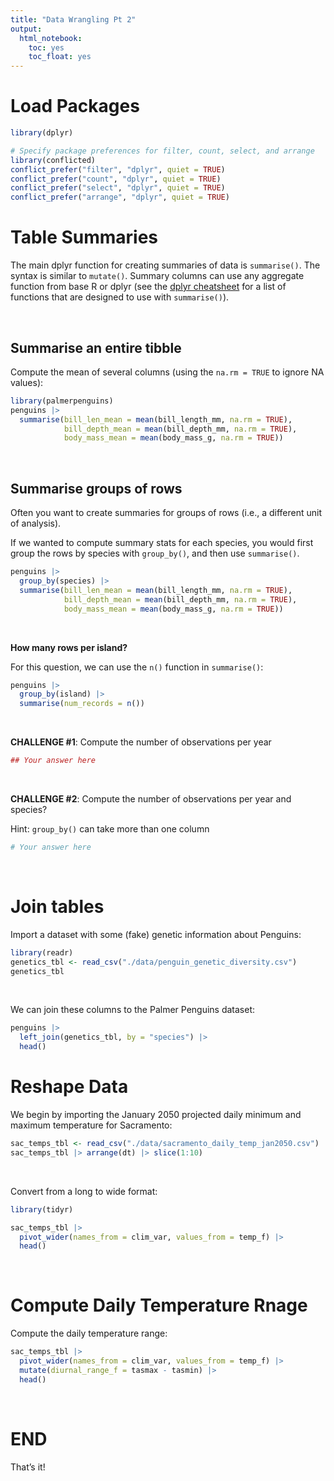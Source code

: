 ```yaml
---
title: "Data Wrangling Pt 2"
output: 
  html_notebook:
    toc: yes
    toc_float: yes
---
```


# Load Packages 

```r
library(dplyr)

# Specify package preferences for filter, count, select, and arrange
library(conflicted)
conflict_prefer("filter", "dplyr", quiet = TRUE)
conflict_prefer("count", "dplyr", quiet = TRUE)
conflict_prefer("select", "dplyr", quiet = TRUE)
conflict_prefer("arrange", "dplyr", quiet = TRUE)
```

# Table Summaries

The main dplyr function for creating summaries of data is `summarise()`. The syntax is similar to `mutate()`. Summary columns can use any aggregate function from base R or dplyr (see the [dplyr cheatsheet](https://raw.githubusercontent.com/rstudio/cheatsheets/main/data-transformation.pdf) for a list of functions that are designed to use with `summarise()`).

\

## Summarise an entire tibble

Compute the mean of several columns (using the `na.rm = TRUE` to ignore NA values):

```r

library(palmerpenguins)
penguins |> 
  summarise(bill_len_mean = mean(bill_length_mm, na.rm = TRUE), 
            bill_depth_mean = mean(bill_depth_mm, na.rm = TRUE), 
            body_mass_mean = mean(body_mass_g, na.rm = TRUE))
```

\

## Summarise groups of rows

Often you want to create summaries for groups of rows (i.e., a different unit of analysis). 

If we wanted to compute summary stats for each species, you would first group the rows by species with `group_by()`, and then use `summarise()`.

```r
penguins |> 
  group_by(species) |> 
  summarise(bill_len_mean = mean(bill_length_mm, na.rm = TRUE), 
            bill_depth_mean = mean(bill_depth_mm, na.rm = TRUE), 
            body_mass_mean = mean(body_mass_g, na.rm = TRUE))
```

\

**How many rows per island?**

For this question, we can use the `n()` function in `summarise()`:

```r
penguins |> 
  group_by(island) |> 
  summarise(num_records = n())
```

\

**CHALLENGE #1**: Compute the number of observations per year

```r
## Your answer here

```

\

**CHALLENGE #2**: Compute the number of observations per year and species?

Hint: `group_by()` can take more than one column

```r
# Your answer here

```

\


# Join tables

Import a dataset with some (fake) genetic information about Penguins:

```r
library(readr)
genetics_tbl <- read_csv("./data/penguin_genetic_diversity.csv")
genetics_tbl
```

\

We can join these columns to the Palmer Penguins dataset:

```r
penguins |>
  left_join(genetics_tbl, by = "species") |> 
  head()
```

# Reshape Data

We begin by importing the January 2050 projected daily minimum and maximum temperature for Sacramento:

```r
sac_temps_tbl <- read_csv("./data/sacramento_daily_temp_jan2050.csv")
sac_temps_tbl |> arrange(dt) |> slice(1:10)
```

\

Convert from a long to wide format:

```r
library(tidyr)

sac_temps_tbl |> 
  pivot_wider(names_from = clim_var, values_from = temp_f) |> 
  head()
```

\

# Compute Daily Temperature Rnage

Compute the daily temperature range:

```r
sac_temps_tbl |> 
  pivot_wider(names_from = clim_var, values_from = temp_f) |> 
  mutate(diurnal_range_f = tasmax - tasmin) |> 
  head()
```

\

# END

That's it!
